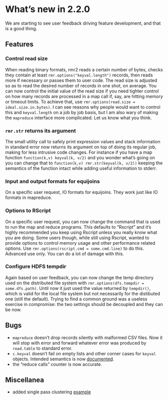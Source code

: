 # What's new in 2.2.0 

We are starting to see user feedback driving feature development, and that is a good thing.

## Features

### Control read size

When reading binary formats, rmr2 reads a certain number of bytes, checks they contain at least `rmr.options("keyval.length")` records, then reads more if necessary or passes them to user code. The read size is adjusted so as to read the desired number of records in one shot, on average. You can now control the initial value of the read size if you need tighter control on how many records are processed in a map call if, say, are hitting memory or timeout limits. To achieve that, use `rmr.options(read.size = ideal.size.in.bytes)`. I can see reasons why people would want to control this and `keyval.length` on a job by job basis, but I am also wary of making the `mapreduce` interface more complicated. Let us know what you think.

### `rmr.str` returns its argument

The small utility call to safely print expression values and stack information in standard error now returns its argument on top of doing its regular job, making for less intrusive code changes. For instance if you have a map function `function(k,v) keyval(k, v/2)` and you wonder what's going on you can change that to `function(k,v) rmr.str(keyval(k, v/2))` keeping the semantics of the function intact while adding useful information to stderr.

### Input and output formats for equijoins

On a specific user request, IO formats for equijoins. They work just like IO formats in mapreduce.

### Options to RScript

On a specific user request, you can now change the command that is used to run the map and reduce programs. This defaults to "Rscript" and it's highly recommended you keep using Rscript unless you really know what you are doing. Some users though, while still using Rscript, wanted to provide options to control memory usage and other performance related options. Use `rmr.options(rscript.cmd = some.cmd.line)` to do this. Advanced use only. You can do a lot of damage with this.

### Configure HDFS tempdir

Again based on user feedback, you can now change the temp directory used on the distributed file system with `rmr.options(dfs.tempdir = some.dfs.path)`. Until now it just used the value returned by `tempdir()`, which is valid for the local file system but not necessarily for the distibuted one (still the default). Trying to find a common ground was a useless exercise in compromise: the two settings should be decoupled and they can be now.


## Bugs

* `mapreduce` doesn't drop records silently with malformed CSV files. Now it will stop with error and forward whatever error was produced by `read.table` to standard error.
* `c.keyval` doesn't fail on empty lists and other corner cases for `keyval` objects. Intended semantics is now [documented](https://github.com/RevolutionAnalytics/RHadoop/wiki/Keyval-types-and-combinations).
* the "reduce calls" counter is now accurate.


## Miscellanea

* added single pass clustering [example](../pkg/examples/cluster.mr.R)